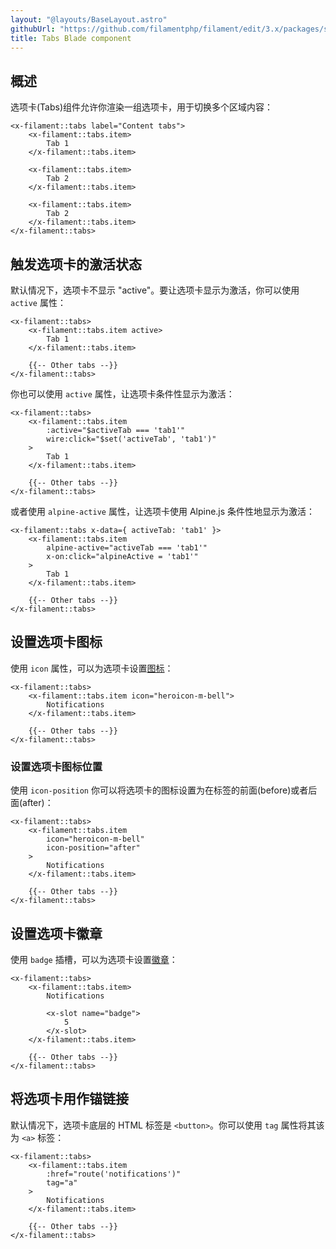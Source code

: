 ```yaml
---
layout: "@layouts/BaseLayout.astro"
githubUrl: "https://github.com/filamentphp/filament/edit/3.x/packages/support/docs/09-blade-components/02-tabs.md"
title: Tabs Blade component
---
```


## 概述

选项卡(Tabs)组件允许你渲染一组选项卡，用于切换多个区域内容：

```blade
<x-filament::tabs label="Content tabs">
    <x-filament::tabs.item>
        Tab 1
    </x-filament::tabs.item>

    <x-filament::tabs.item>
        Tab 2
    </x-filament::tabs.item>

    <x-filament::tabs.item>
        Tab 2
    </x-filament::tabs.item>
</x-filament::tabs>
```

## 触发选项卡的激活状态

默认情况下，选项卡不显示 "active"。要让选项卡显示为激活，你可以使用 `active` 属性：

```blade
<x-filament::tabs>
    <x-filament::tabs.item active>
        Tab 1
    </x-filament::tabs.item>

    {{-- Other tabs --}}
</x-filament::tabs>
```

你也可以使用 `active` 属性，让选项卡条件性显示为激活：

```blade
<x-filament::tabs>
    <x-filament::tabs.item
        :active="$activeTab === 'tab1'"
        wire:click="$set('activeTab', 'tab1')"
    >
        Tab 1
    </x-filament::tabs.item>

    {{-- Other tabs --}}
</x-filament::tabs>
```

或者使用 `alpine-active` 属性，让选项卡使用 Alpine.js 条件性地显示为激活：

```blade
<x-filament::tabs x-data={ activeTab: 'tab1' }>
    <x-filament::tabs.item
        alpine-active="activeTab === 'tab1'"
        x-on:click="alpineActive = 'tab1'"
    >
        Tab 1
    </x-filament::tabs.item>

    {{-- Other tabs --}}
</x-filament::tabs>
```

## 设置选项卡图标

使用 `icon` 属性，可以为选项卡设置[图标](https://blade-ui-kit.com/blade-icons?set=1#search)：

```blade
<x-filament::tabs>
    <x-filament::tabs.item icon="heroicon-m-bell">
        Notifications
    </x-filament::tabs.item>

    {{-- Other tabs --}}
</x-filament::tabs>
```

### 设置选项卡图标位置

使用 `icon-position` 你可以将选项卡的图标设置为在标签的前面(before)或者后面(after)：

```blade
<x-filament::tabs>
    <x-filament::tabs.item
        icon="heroicon-m-bell"
        icon-position="after"
    >
        Notifications
    </x-filament::tabs.item>

    {{-- Other tabs --}}
</x-filament::tabs>
```

## 设置选项卡徽章

使用 `badge` 插槽，可以为选项卡设置[徽章](badge)：

```blade
<x-filament::tabs>
    <x-filament::tabs.item>
        Notifications

        <x-slot name="badge">
            5
        </x-slot>
    </x-filament::tabs.item>

    {{-- Other tabs --}}
</x-filament::tabs>
```

## 将选项卡用作锚链接

默认情况下，选项卡底层的 HTML 标签是 `<button>`。你可以使用 `tag` 属性将其该为 `<a>` 标签：

```blade
<x-filament::tabs>
    <x-filament::tabs.item
        :href="route('notifications')"
        tag="a"
    >
        Notifications
    </x-filament::tabs.item>

    {{-- Other tabs --}}
</x-filament::tabs>
```
